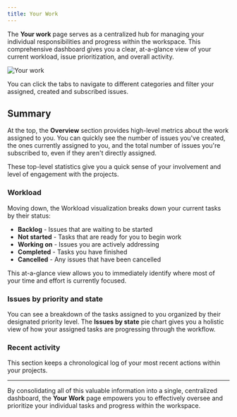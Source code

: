 ```yaml
---
title: Your Work
---
```


The **Your work** page serves as a centralized hub for managing your individual responsibilities and progress within the workspace. This comprehensive dashboard gives you a clear, at-a-glance view of your current workload, issue prioritization, and overall activity.

![Your work](https://media.docs.plane.so/account/your-work.webp#center)

You can click the tabs to navigate to different categories and filter your assigned, created and subscribed issues. 

## Summary
At the top, the **Overview** section provides high-level metrics about the work assigned to you. You can quickly see the number of issues you've created, the ones currently assigned to you, and the total number of issues you're subscribed to, even if they aren't directly assigned. 

These top-level statistics give you a quick sense of your involvement and level of engagement with the projects.

### Workload
Moving down, the Workload visualization breaks down your current tasks by their status:

- **Backlog** - Issues that are waiting to be started
- **Not started** - Tasks that are ready for you to begin work
- **Working on** - Issues you are actively addressing
- **Completed** - Tasks you have finished
- **Cancelled** - Any issues that have been cancelled

This at-a-glance view allows you to immediately identify where most of your time and effort is currently focused.

### Issues by priority and state
You can see a breakdown of the tasks assigned to you organized by their designated priority level. The **Issues by state** pie chart gives you a holistic view of how your assigned tasks are progressing through the workflow.

### Recent activity

This section keeps a chronological log of your most recent actions within your projects. 

----
By consolidating all of this valuable information into a single, centralized dashboard, the **Your Work** page empowers you to effectively oversee and prioritize your individual tasks and progress within the workspace.

